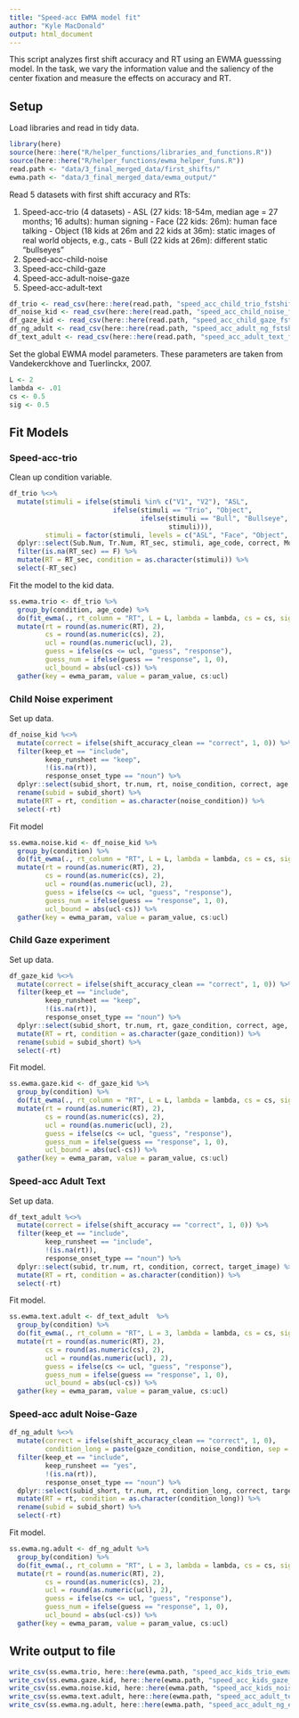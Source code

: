 ```yaml
---
title: "Speed-acc EWMA model fit"
author: "Kyle MacDonald"
output: html_document
---
```


This script analyzes first shift accuracy and RT using an EWMA guesssing model. In the task, we vary the information value and the saliency of the center fixation and measure the effects on accuracy and RT.

## Setup

Load libraries and read in tidy data.

```r
library(here)
source(here::here("R/helper_functions/libraries_and_functions.R"))
source(here::here("R/helper_functions/ewma_helper_funs.R"))
read.path <- "data/3_final_merged_data/first_shifts/"
ewma.path <- "data/3_final_merged_data/ewma_output/"
```

Read 5 datasets with first shift accuracy and RTs:

  1. Speed-acc-trio (4 datasets)
    - ASL (27 kids: 18-54m, median age = 27 months; 16 adults): human signing
    - Face (22 kids: 26m): human face talking
    - Object (18 kids at 26m and 22 kids at 36m): static images of real world objects, e.g., cats
    - Bull (22 kids at 26m): different static "bullseyes"
  2. Speed-acc-child-noise
  3. Speed-acc-child-gaze
  4. Speed-acc-adult-noise-gaze
  5. Speed-acc-adult-text

```r
df_trio <- read_csv(here::here(read.path, "speed_acc_child_trio_fstshift_tidy.csv"))
df_noise_kid <- read_csv(here::here(read.path, "speed_acc_child_noise_fstshift_tidy.csv"))
df_gaze_kid <- read_csv(here::here(read.path, "speed_acc_child_gaze_fstshift_tidy.csv"))
df_ng_adult <- read_csv(here::here(read.path, "speed_acc_adult_ng_fstshift_tidy.csv"))
df_text_adult <- read_csv(here::here(read.path, "speed_acc_adult_text_fstshift_tidy.csv"))
```

Set the global EWMA model parameters. These parameters are taken from Vandekerckhove and Tuerlinckx, 2007. 

```r
L <- 2
lambda <- .01
cs <- 0.5
sig <- 0.5
```

## Fit Models

### Speed-acc-trio

Clean up condition variable.

```r
df_trio %<>% 
  mutate(stimuli = ifelse(stimuli %in% c("V1", "V2"), "ASL", 
                          ifelse(stimuli == "Trio", "Object", 
                                 ifelse(stimuli == "Bull", "Bullseye",
                                        stimuli))),
         stimuli = factor(stimuli, levels = c("ASL", "Face", "Object", "Bullseye"))) %>%
  dplyr::select(Sub.Num, Tr.Num, RT_sec, stimuli, age_code, correct, Months, clean_target_img) %>% 
  filter(is.na(RT_sec) == F) %>% 
  mutate(RT = RT_sec, condition = as.character(stimuli)) %>% 
  select(-RT_sec)  
```

Fit the model to the kid data.

```r
ss.ewma.trio <- df_trio %>% 
  group_by(condition, age_code) %>% 
  do(fit_ewma(., rt_column = "RT", L = L, lambda = lambda, cs = cs, sigma = sig)) %>% 
  mutate(rt = round(as.numeric(RT), 2),
         cs = round(as.numeric(cs), 2),
         ucl = round(as.numeric(ucl), 2),
         guess = ifelse(cs <= ucl, "guess", "response"),
         guess_num = ifelse(guess == "response", 1, 0),
         ucl_bound = abs(ucl-cs)) %>% 
  gather(key = ewma_param, value = param_value, cs:ucl) 
```

### Child Noise experiment

Set up data.

```r
df_noise_kid %<>% 
  mutate(correct = ifelse(shift_accuracy_clean == "correct", 1, 0)) %>% 
  filter(keep_et == "include", 
         keep_runsheet == "keep",
         !(is.na(rt)), 
         response_onset_type == "noun") %>% 
  dplyr::select(subid_short, tr.num, rt, noise_condition, correct, age, age_group, target_image) %>%
  rename(subid = subid_short) %>% 
  mutate(RT = rt, condition = as.character(noise_condition)) %>% 
  select(-rt)
```

Fit model

```r
ss.ewma.noise.kid <- df_noise_kid %>% 
  group_by(condition) %>% 
  do(fit_ewma(., rt_column = "RT", L = L, lambda = lambda, cs = cs, sigma = sig)) %>% 
  mutate(rt = round(as.numeric(RT), 2),
         cs = round(as.numeric(cs), 2),
         ucl = round(as.numeric(ucl), 2),
         guess = ifelse(cs <= ucl, "guess", "response"),
         guess_num = ifelse(guess == "response", 1, 0),
         ucl_bound = abs(ucl-cs)) %>% 
  gather(key = ewma_param, value = param_value, cs:ucl) 
```

### Child Gaze experiment

Set up data.

```r
df_gaze_kid %<>% 
  mutate(correct = ifelse(shift_accuracy_clean == "correct", 1, 0)) %>% 
  filter(keep_et == "include", 
         keep_runsheet == "keep",
         !(is.na(rt)), 
         response_onset_type == "noun") %>% 
  dplyr::select(subid_short, tr.num, rt, gaze_condition, correct, age, age_group, target_image) %>% 
  mutate(RT = rt, condition = as.character(gaze_condition)) %>% 
  rename(subid = subid_short) %>% 
  select(-rt)
```

Fit model. 

```r
ss.ewma.gaze.kid <- df_gaze_kid %>% 
  group_by(condition) %>% 
  do(fit_ewma(., rt_column = "RT", L = L, lambda = lambda, cs = cs, sigma = sig)) %>% 
  mutate(rt = round(as.numeric(RT), 2),
         cs = round(as.numeric(cs), 2),
         ucl = round(as.numeric(ucl), 2),
         guess = ifelse(cs <= ucl, "guess", "response"),
         guess_num = ifelse(guess == "response", 1, 0),
         ucl_bound = abs(ucl-cs)) %>% 
  gather(key = ewma_param, value = param_value, cs:ucl) 
```

### Speed-acc Adult Text

Set up data.

```r
df_text_adult %<>% 
  mutate(correct = ifelse(shift_accuracy == "correct", 1, 0)) %>% 
  filter(keep_et == "include", 
         keep_runsheet == "include",
         !(is.na(rt)), 
         response_onset_type == "noun") %>% 
  dplyr::select(subid, tr.num, rt, condition, correct, target_image) %>% 
  mutate(RT = rt, condition = as.character(condition)) %>% 
  select(-rt)
```

Fit model. 

```r
ss.ewma.text.adult <- df_text_adult  %>% 
  group_by(condition) %>% 
  do(fit_ewma(., rt_column = "RT", L = 3, lambda = lambda, cs = cs, sigma = sig)) %>% 
  mutate(rt = round(as.numeric(RT), 2),
         cs = round(as.numeric(cs), 2),
         ucl = round(as.numeric(ucl), 2),
         guess = ifelse(cs <= ucl, "guess", "response"),
         guess_num = ifelse(guess == "response", 1, 0),
         ucl_bound = abs(ucl-cs)) %>% 
  gather(key = ewma_param, value = param_value, cs:ucl) 
```

### Speed-acc adult Noise-Gaze

```r
df_ng_adult %<>% 
  mutate(correct = ifelse(shift_accuracy_clean == "correct", 1, 0),
         condition_long = paste(gaze_condition, noise_condition, sep = "_")) %>% 
  filter(keep_et == "include", 
         keep_runsheet == "yes",
         !(is.na(rt)), 
         response_onset_type == "noun") %>% 
  dplyr::select(subid_short, tr.num, rt, condition_long, correct, target_image) %>% 
  mutate(RT = rt, condition = as.character(condition_long)) %>% 
  rename(subid = subid_short) %>% 
  select(-rt)
```

Fit model. 

```r
ss.ewma.ng.adult <- df_ng_adult %>% 
  group_by(condition) %>% 
  do(fit_ewma(., rt_column = "RT", L = 3, lambda = lambda, cs = cs, sigma = sig)) %>% 
  mutate(rt = round(as.numeric(RT), 2),
         cs = round(as.numeric(cs), 2),
         ucl = round(as.numeric(ucl), 2),
         guess = ifelse(cs <= ucl, "guess", "response"),
         guess_num = ifelse(guess == "response", 1, 0),
         ucl_bound = abs(ucl-cs)) %>% 
  gather(key = ewma_param, value = param_value, cs:ucl) 
```

## Write output to file

```r
write_csv(ss.ewma.trio, here::here(ewma.path, "speed_acc_kids_trio_ewma_results.csv"))
write_csv(ss.ewma.gaze.kid, here::here(ewma.path, "speed_acc_kids_gaze_ewma_results.csv"))
write_csv(ss.ewma.noise.kid, here::here(ewma.path, "speed_acc_kids_noise_ewma_results.csv"))
write_csv(ss.ewma.text.adult, here::here(ewma.path, "speed_acc_adult_text_ewma_results.csv"))
write_csv(ss.ewma.ng.adult, here::here(ewma.path, "speed_acc_adult_ng_ewma_results.csv"))
```
